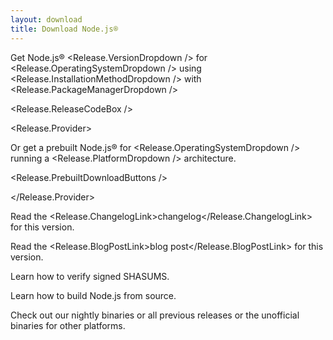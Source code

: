 ```yaml
---
layout: download
title: Download Node.js®
---
```


<section>

Get Node.js® <Release.VersionDropdown /> for <Release.OperatingSystemDropdown /> using <Release.InstallationMethodDropdown /> with <Release.PackageManagerDropdown />

<Release.ReleaseCodeBox />

<Release.Provider>

Or get a prebuilt Node.js® for <Release.OperatingSystemDropdown /> running a <Release.PlatformDropdown /> architecture.

<Release.PrebuiltDownloadButtons />

</Release.Provider>

</section>

<section>

Read the <Release.ChangelogLink>changelog</Release.ChangelogLink> for this version.

Read the <Release.BlogPostLink>blog post</Release.BlogPostLink> for this version.

Learn how to <LinkWithArrow href="https://github.com/nodejs/node#verifying-binaries">verify</LinkWithArrow> signed SHASUMS.

Learn how to <LinkWithArrow href="https://github.com/nodejs/node/blob/main/BUILDING.md#building-nodejs-on-supported-platforms">build Node.js</LinkWithArrow> from source.

Check out our <LinkWithArrow href="https://nodejs.org/download/nightly/">nightly</LinkWithArrow> binaries or
all <Link href="/about/previous-releases#looking-for-the-latest-release-of-a-version-branch">previous releases</Link>
or the <LinkWithArrow href="https://unofficial-builds.nodejs.org/download/">unofficial</LinkWithArrow> binaries for other platforms.

</section>
